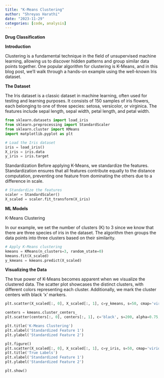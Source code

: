 ```yaml
---
title: "K-Means Clustering"
author: "Shreyas Harathi"
date: "2023-11-29"
categories: [code, analysis]
---
```

**Drug Classification**

**Introduction**

Clustering is a fundamental technique in the field of unsupervised machine learning, allowing us to discover hidden patterns and group similar data points together. One popular algorithm for clustering is K-Means, and in this blog post, we'll walk through a hands-on example using the well-known Iris dataset.

**The Dataset**

The Iris dataset is a classic dataset in machine learning, often used for testing and learning purposes. It consists of 150 samples of iris flowers, each belonging to one of three species: setosa, versicolor, or virginica. The features include sepal length, sepal width, petal length, and petal width.

```python
from sklearn.datasets import load_iris
from sklearn.preprocessing import StandardScaler
from sklearn.cluster import KMeans
import matplotlib.pyplot as plt

# Load the Iris dataset
iris = load_iris()
X_iris = iris.data
y_iris = iris.target
```

Standardization
Before applying K-Means, we standardize the features. Standardization ensures that all features contribute equally to the distance computation, preventing one feature from dominating the others due to a difference in scale.
```python
# Standardize the features
scaler = StandardScaler()
X_scaled = scaler.fit_transform(X_iris)
```

**ML Models**

K-Means Clustering

In our example, we set the number of clusters (K) to 3 since we know that there are three species of iris in the dataset. The algorithm then groups the data points into three clusters based on their similarity.

```python
# Apply K-Means clustering
kmeans = KMeans(n_clusters=3, random_state=0)
kmeans.fit(X_scaled)
y_kmeans = kmeans.predict(X_scaled)
```

**Visualizing the Data**

The true power of K-Means becomes apparent when we visualize the clustered data. The scatter plot showcases the distinct clusters, with different colors representing each cluster. Additionally, we mark the cluster centers with black 'x' markers.

```python
plt.scatter(X_scaled[:, 0], X_scaled[:, 1], c=y_kmeans, s=50, cmap='viridis')

centers = kmeans.cluster_centers_
plt.scatter(centers[:, 0], centers[:, 1], c='black', s=200, alpha=0.75, marker='x')

plt.title('K-Means Clustering')
plt.xlabel('Standardized Feature 1')
plt.ylabel('Standardized Feature 2')

plt.figure()
plt.scatter(X_scaled[:, 0], X_scaled[:, 1], c=y_iris, s=50, cmap='viridis')
plt.title('True Labels')
plt.xlabel('Standardized Feature 1')
plt.ylabel('Standardized Feature 2')

plt.show()
```